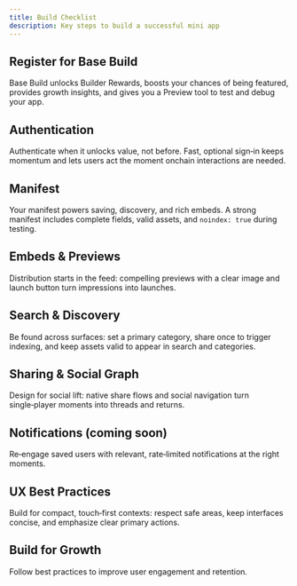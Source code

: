 ```yaml
---
title: Build Checklist 
description: Key steps to build a successful mini app
---
```



## Register for Base Build

Base Build unlocks Builder Rewards, boosts your chances of being featured, provides growth insights, and gives you a Preview tool to test and debug your app.

<Card title="Register for Base Build" icon="chart-simple" href="https://base.dev" />


## Authentication

Authenticate when it unlocks value, not before. Fast, optional sign‑in keeps momentum and lets users act the moment onchain interactions are needed.

<Card title="Authentication" icon="user" href="/mini-apps/core-concepts/authentication" />

## Manifest

Your manifest powers saving, discovery, and rich embeds. A strong manifest includes complete fields, valid assets, and `noindex: true` during testing.

<Card title="Sign Your Manifest" icon="signature" href="/mini-apps/core-concepts/manifest" />

## Embeds & Previews

Distribution starts in the feed: compelling previews with a clear image and launch button turn impressions into launches.

<Card title="Embeds & Previews" icon="image" href="/mini-apps/core-concepts/embeds-and-previews" />

## Search & Discovery

Be found across surfaces: set a primary category, share once to trigger indexing, and keep assets valid to appear in search and categories.

<Card title="Search & Discovery" icon="magnifying-glass" href="/mini-apps/technical-guides/search-and-discovery" />

## Sharing & Social Graph

Design for social lift: native share flows and social navigation turn single‑player moments into threads and returns.

<Card title="Sharing & Social Graph" icon="share" href="/mini-apps/technical-guides/sharing-and-social-graph" />

## Notifications (coming soon)

Re‑engage saved users with relevant, rate‑limited notifications at the right moments.

<Card title="Notifications" icon="bell" href="/mini-apps/core-concepts/notifications" />

## UX Best Practices

Build for compact, touch‑first contexts: respect safe areas, keep interfaces concise, and emphasize clear primary actions.

<CardGroup cols={2}>
  <Card title="Design patterns" icon="puzzle-piece" href="/mini-apps/featured-guidelines/design-guidelines" />
  <Card title="OnchainKit" icon="box" href="/mini-apps/featured-guidelines/product-guidelines/foundations" />
</CardGroup>


## Build for Growth 

Follow best practices to improve user engagement and retention. 

<CardGroup cols={2}>
  <Card title="Optimize Onboarding" icon="users" href="/mini-apps/growth/optimize-onboarding" />
  <Card title="Build Viral Mini Apps" icon="users" href="/mini-apps/growth/build-viral-mini-apps" />
</CardGroup>




